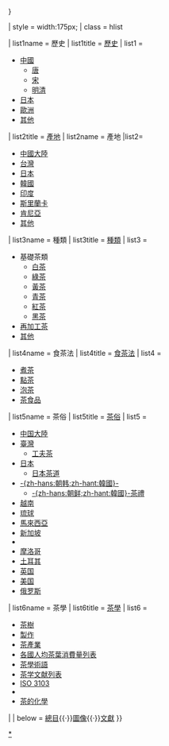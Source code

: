 {{Sidebar with collapsible lists
| name       = 茶2
| title      = [[茶]]
| image      = [[File:荼-seal.svg|100px]]
| expanded   = {{{expanded|{{{1|}}}}}} <!-- displays a specific list -->

| style      = width:175px;
| class      = hlist

| list1name   = 歷史
| list1title  = [[茶史|歷史]]
| list1       = 
*[[中國茶史|中國]]
**[[唐茶|唐]]
** [[宋茶|宋]]
** [[明清茶|明清]]
*[[日本茶史|日本]]
*[[歐洲茶史|歐洲]]
*[[茶史|其他]]

| list2title  = [[茶產地列表|產地]]
| list2name   = 產地
|list2=
*[[中國茶|中國大陸]]
*[[台灣茶|台灣]]
*[[日本茶|日本]]
*[[韓國茶|韓國]]
*[[印度茶|印度]]
*[[斯里蘭卡茶|斯里蘭卡]]
*[[肯尼亞茶|肯尼亞]]
*[[茶產地列表|其他]]
| list3name  = 種類
| list3title  = [[茶的分類|種類]]
| list3       = 
*基礎茶類
**[[白茶]]
**[[綠茶]]
**[[黃茶]]
**[[青茶]]
**[[紅茶]]
**[[黑茶]]
*[[再加工茶]]
*[[茶的分類|其他]]

| list4name   = 食茶法
| list4title  = [[食茶法]]
| list4       = 
* [[煮茶]]
* [[點茶]]
* [[泡茶]]
*[[茶食品]]
| list5name   = 茶俗
| list5title  = [[茶文化|茶俗]]
| list5      = 
*[[中国茶文化|中国大陸]]
*[[臺灣茶文化|臺灣]]
**[[工夫茶]]
*[[日本茶文化|日本]]
**[[日本茶道]]
*[[韩国茶文化|-{zh-hans:朝韩;zh-hant:韓國}-]]
**[[朝鮮茶禮|-{zh-hans:朝鲜;zh-hant:韓國}-茶禮]]
*[[越南茶文化|越南]]
*[[琉球茶文化|琉球]]
*[[馬來西亞茶文化|馬來西亞]]
*[[新加坡茶文化|新加坡]]
*{{le|印度茶文化|Indian tea culture|印度}}
*[[摩洛哥茶文化|摩洛哥]]
*[[土耳其茶文化|土耳其]]
*[[英国茶文化|英国]]
*[[美国茶文化|美国]]
*[[俄罗斯茶文化|俄罗斯]]
| list6name   = 茶學
| list6title  = [[茶學]]
| list6       =  
* [[茶樹]]
* [[茶的製作|製作]]
* [[茶產業]]
* [[各國人均茶葉消費量列表]]
*[[茶學術語]]
*[[茶学文献列表]]
*[[ISO 3103]]
* {{le|茶與健康|Health effects of tea}}
*[[茶的化學]]
|
| below       = [[:Category:茶|總目]]{{·}}[[:Commons:Tea|圖像]]{{·}}[[:wikisource:茶|文獻]]
}}<noinclude>

[[分类:茶|*]]
</noinclude>